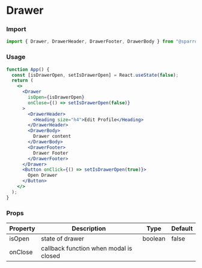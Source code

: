 # Drawer

### Import

```jsx
import { Drawer, DrawerHeader, DrawerFooter, DrawerBody } from "@sparrowengg/twigs-react";
```


### Usage 
```jsx live
function App() {
  const [isDrawerOpen, setIsDrawerOpen] = React.useState(false);
  return (
    <>
      <Drawer
        isOpen={isDrawerOpen}
        onClose={() => setIsDrawerOpen(false)}
      >
        <DrawerHeader>
          <Heading size="h4">Edit Profile</Heading>
        </DrawerHeader>
        <DrawerBody>
          Drawer content
        </DrawerBody>
        <DrawerFooter>
          Drawer Footer
        </DrawerFooter>
      </Drawer>
      <Button onClick={() => setIsDrawerOpen(true)}>
        Open Drawer
      </Button>
    </>
  );
}
```


### Props
| Property | Description                            | Type    | Default |
|----------|----------------------------------------|---------|---------|
| isOpen   | state of drawer                        | boolean | false   |
| onClose  | callback function when modal is closed |         |         |